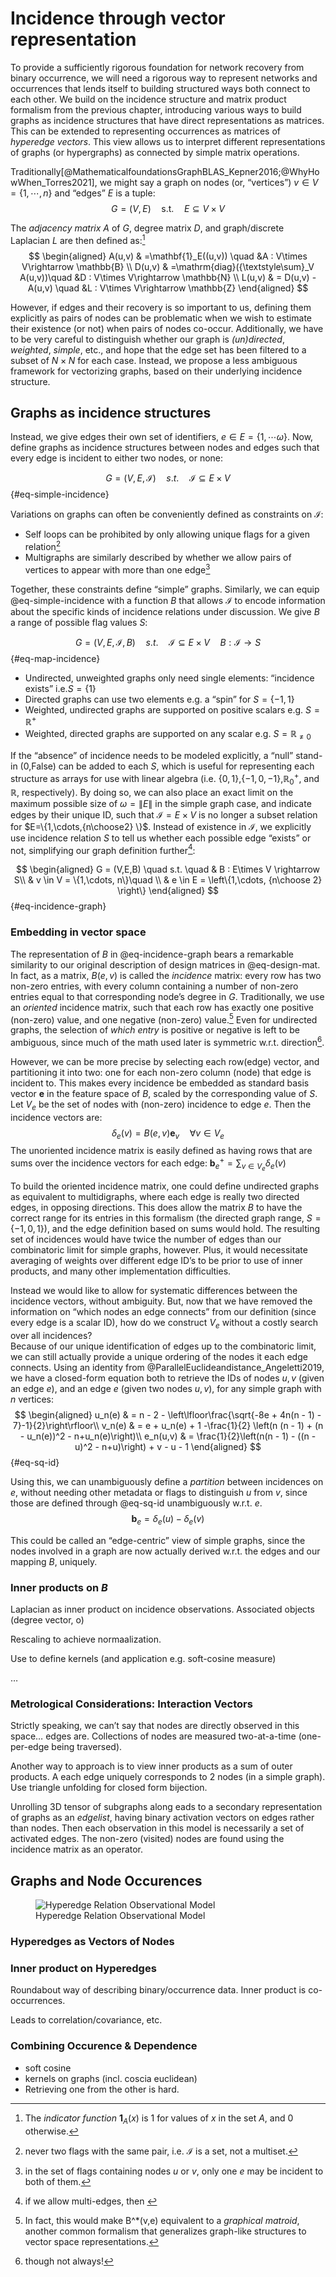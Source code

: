 # Incidence through vector representation

To provide a sufficiently rigorous foundation for network recovery from binary occurrence, we will need a rigorous way to represent networks and occurrences that lends itself to building structured ways both connect to each other.
We build on the incidence structure and matrix product formalism from the previous chapter, introducing various ways to build graphs as incidence structures that have direct representations as matrices.
This can be extended to representing occurrences as matrices of _hyperedge vectors_.
This view allows us to interpret different representations of graphs (or hypergraphs) as connected by simple matrix operations.

 
Traditionally[@MathematicalfoundationsGraphBLAS_Kepner2016;@WhyHowWhen_Torres2021], we might say a graph on nodes (or, "vertices") $v\in V=\{1,\cdots,n\}$ and "edges" $E$ is a tuple:
$$
G=(V,E) \quad \textrm{s.t.} \quad E\subseteq V \times V
$$

The _adjacency matrix_ $A$ of $G$, degree matrix $D$, and graph/discrete Laplacian $L$ are then defined as:^[
 The _indicator function_ $\mathbf{1}_A(x)$ is 1 for values of $x$ in the set $A$, and 0 otherwise.
] 
$$
\begin{aligned}
A(u,v) & =\mathbf{1}_E((u,v)) \quad &A : V\times V\rightarrow \mathbb{B} \\
D(u,v) & =\mathrm{diag}({\textstyle\sum}_V A(u,v))\quad &D : V\times V\rightarrow \mathbb{N} \\
L(u,v) & = D(u,v) - A(u,v) \quad &L : V\times V\rightarrow \mathbb{Z} 
\end{aligned}
$$

However, if edges and their recovery is so important to us, defining them explicitly as pairs of nodes can be problematic when we wish to estimate their existence (or not) when pairs of nodes co-occur.
Additionally, we have to be very careful to distinguish whether our graph is _(un)directed_, _weighted_, _simple_, etc., and hope that the edge set has been filtered to a subset of $N\times N$ for each case.
Instead, we propose a less ambiguous framework for vectorizing graphs, based on their underlying incidence structure.


## Graphs as incidence structures

 Instead, we give edges their own set of identifiers, $e\in E=\{1,\cdots \omega\}$.
 Now, define graphs as incidence structures between nodes and edges such that every edge is incident to either two nodes, or none:

$$
G = (V,E,\mathcal{I}) \quad s.t. \quad \mathcal{I} \subseteq E\times V
$$ {#eq-simple-incidence}

Variations on graphs can often be conveniently defined as constraints on $\mathcal{I}$:

- Self loops can be prohibited by only allowing unique flags for a given relation^[
 never two flags with the same pair, i.e. $\mathcal{I}$ is a set, not a multiset.
]
- Multigraphs are similarly described by whether we allow pairs of vertices to appear with more than one edge^[
 in the set of flags containing nodes $u$ or $v$, only one $e$ may be incident to both of them.
]

Together, these constraints define "simple" graphs. 
Similarly, we can equip @eq-simple-incidence with a function $B$ that allows $\mathcal{I}$ to encode information about the specific kinds of incidence relations under discussion.
We give $B$ a range of possible flag values $S$:


$$
G = (V,E,\mathcal{I},B) \quad s.t. \quad \mathcal{I} \subseteq E\times V\quad B:\mathcal{I}\rightarrow S
$$ {#eq-map-incidence}

- Undirected, unweighted graphs only need single elements: "incidence exists" i.e.$S=\{1\}$
- Directed graphs can use two elements e.g. a "spin" for $S=\{-1,1\}$
- Weighted, undirected graphs are supported on positive scalars e.g. $S=\mathbb{R}^+$
- Weighted, directed graphs are supported on any scalar e.g. $S=\mathbb{R}_{\neq0}$

If the "absence" of incidence needs to be modeled explicitly, a "null" stand-in (0,False) can be added to each $S$, which is useful for representing each structure as arrays for use with linear algebra (i.e. $\{0,1\}$,$\{-1,0,-1\}$,$\mathbb{R}^+_0$, and $\mathbb{R}$, respectively).
By doing so, we can also place an exact limit on the maximum possible size of $\omega=\|E\|$ in the simple graph case, and indicate edges by their unique ID, such that $\mathcal{I}= E\times V$ is no longer a subset relation for $E=\{1,\cdots,{n\choose2} \}$.
Instead of existence in $\mathcal{I}$, we explicitly use incidence relation $S$ to tell us whether each possible edge "exists" or not, simplifying our graph definition further^[
 if we allow multi-edges, then 
]:

  
$$
\begin{aligned}
G  = (V,E,B) \quad s.t. \quad & B : E\times V \rightarrow S\\
& v \in V = \{1,\cdots, n\}\quad \\
& e \in E = \left\{1,\cdots, {n\choose 2} \right\}
\end{aligned}
$$ {#eq-incidence-graph}



### Embedding in vector space

The representation of $B$ in @eq-incidence-graph bears a remarkable similarity to our original description of design matrices in @eq-design-mat. 
In fact, as a matrix, $B(e,v)$ is called the _incidence_ matrix: every row has two non-zero entries, with every column containing a number of non-zero entries equal to that corresponding node's degree in $G$.
Traditionally, we use an _oriented_ incidence matrix, such that each row has exactly one positive (non-zero) value, and one negative (non-zero) value.^[
  In fact, this would make B^*(v,e) equivalent to a _graphical matroid_, another common formalism that generalizes graph-like structures to vector space representations.
]
Even for undirected graphs, the selection of _which entry_ is positive or negative is left to be ambiguous, since much of the math used later is symmetric w.r.t. direction^[though not always!]. 

However, we can be more precise by selecting each row(edge) vector, and partitioning it into two: one for each non-zero column (node) that edge is incident to.
This makes every incidence be embedded as standard basis vector $\mathbf{e}$ in the feature space of $B$, scaled by the corresponding value of $S$.
Let $V_e$ be the set of nodes with (non-zero) incidence to edge $e$.
Then the incidence vectors are:  
$$\delta_e(v) = B(e,v)\mathbf{e}_v \quad \forall v\in V_e$$
The unoriented incidence matrix is easily defined as having rows that are sums over the incidence vectors for each edge: $\mathbf{b}^+_e = \sum_{v\in V_e} \delta_e(v)$

To build the oriented incidence matrix, one could define undirected graphs as equivalent to multidigraphs, where each edge is really two directed edges, in opposing directions.
This does allow the matrix $B$ to have the correct range for its entries in this formalism (the directed graph range, $S=\{-1,0,1\}$), and the edge definition based on sums would hold. 
The resulting set of incidences would have twice the number of edges than our combinatoric limit for simple graphs, however.
Plus, it would necessitate averaging of weights over different edge ID's to be prior to use of inner products, and many other implementation difficulties.

Instead we would like to allow for systematic differences between the incidence vectors, without ambiguity.
But, now that we have removed the information on "which nodes an edge connects" from our definition (since every edge is a scalar ID),  how do we construct $V_e$ without a costly search over all incidences?   
Because of our unique identification of edges up to the combinatoric limit, we can still actually provide a unique ordering of the nodes it each edge connects.
Using an identity from @ParallelEuclideandistance_Angeletti2019, we have a closed-form equation both to retrieve the IDs of nodes $u,v$ (given an edge $e$), and an edge $e$ (given two nodes $u,v$), for any simple graph with $n$ vertices:
$$
\begin{aligned}
    u_n(e) & = n - 2 - \left\lfloor\frac{\sqrt{-8e + 4n(n - 1) - 7}-1}{2}\right\rfloor\\
    v_n(e) & = e + u_n(e) + 1 -\frac{1}{2} \left(n (n - 1) + (n - u_n(e))^2 - n+u_n(e)\right)\\
    e_n(u,v) & = \frac{1}{2}\left(n(n - 1) - ((n - u)^2 - n+u)\right) + v - u - 1
\end{aligned}
$$ {#eq-sq-id}

Using this, we can unambiguously define a _partition_ between incidences on $e$, without needing other metadata or flags to distinguish $u$ from $v$, since those are defined through @eq-sq-id unambiguously w.r.t. $e$.
$$\mathbf{b}_e = \delta_e(u)-\delta_e(v)$$

This could be called an "edge-centric" view of simple graphs, since the nodes involved in a graph are now actually derived w.r.t. the edges and our mapping $B$, uniquely. 

<!-- ![Edge Relation Observational Model](../images/relation-observations.png) -->

### Inner products on $B$

Laplacian as inner product on incidence observations.
Associated objects (degree vector, o)

Rescaling to achieve normaalization.

Use to define kernels (and application e.g. soft-cosine measure)

...

### Metrological Considerations: Interaction Vectors 

Strictly speaking, we can't say that nodes are directly observed in this space... edges are.
Collections of nodes are measured two-at-a-time (one-per-edge being traversed).

Another way to approach is to view inner products as a sum of outer products.
A each edge uniquely corresponds to 2 nodes (in a simple graph).
Use triangle unfolding for closed form bijection.

Unrolling 3D tensor of subgraphs along eads to a secondary representation of graphs as an _edgelist_, having binary activation vectors on edges rather than nodes.
Then each observation in this model is necessarily a set of activated edges.
The non-zero (visited) nodes are found using the incidence matrix as an operator. 


## Graphs and Node Occurences 

![Hyperedge Relation Observational Model](../images/hypergraph-observations.png)

### Hyperedges as Vectors of Nodes

### Inner product on Hyperedges
Roundabout way of describing binary/occurrence data.
Inner product is co-occurrences.

Leads to correlation/covariance, etc. 


### Combining Occurence & Dependence

- soft cosine
- kernels on graphs (incl. coscia euclidean)
- Retrieving one from the other is hard. 

